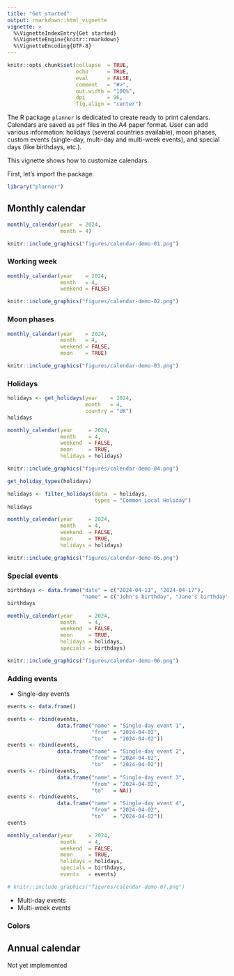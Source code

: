 ```yaml
---
title: "Get started"
output: rmarkdown::html_vignette
vignette: >
  %\VignetteIndexEntry{Get started}
  %\VignetteEngine{knitr::rmarkdown}
  %\VignetteEncoding{UTF-8}
---
```


```r
knitr::opts_chunk$set(collapse  = TRUE,
                      echo      = TRUE,
                      eval      = FALSE,
                      comment   = "#>",
                      out.width = "100%",
                      dpi       = 96,
                      fig.align = "center")
```

The R package `planner` is dedicated to create ready to print calendars. Calendars are saved as `pdf` files in the A4 paper format. User can add various information: holidays (several countries available), moon phases, custom events (single-day, multi-day and multi-week events), and special days (like birthdays, etc.). 

This vignette shows how to customize calendars.

First, let's import the package.

```r
library("planner")
```

## Monthly calendar

```r
monthly_calendar(year  = 2024, 
                 month = 4)
```

```r
knitr::include_graphics("figures/calendar-demo-01.png")
```


### Working week

```r
monthly_calendar(year    = 2024, 
                 month   = 4, 
                 weekend = FALSE)
```

```r
knitr::include_graphics("figures/calendar-demo-02.png")
```


### Moon phases

```r
monthly_calendar(year    = 2024, 
                 month   = 4, 
                 weekend = FALSE, 
                 moon    = TRUE)
```

```r
knitr::include_graphics("figures/calendar-demo-03.png")
```


### Holidays

```r
holidays <- get_holidays(year    = 2024, 
                         month   = 4, 
                         country = "UK")
holidays
```

```r
monthly_calendar(year     = 2024, 
                 month    = 4, 
                 weekend  = FALSE, 
                 moon     = TRUE,
                 holidays = holidays)
```

```r
knitr::include_graphics("figures/calendar-demo-04.png")
```



```r
get_holiday_types(holidays)

holidays <- filter_holidays(data  = holidays, 
                            types = "Common Local Holiday")
holidays
```

```r
monthly_calendar(year     = 2024, 
                 month    = 4, 
                 weekend  = FALSE,
                 moon     = TRUE,
                 holidays = holidays)
```


```r
knitr::include_graphics("figures/calendar-demo-05.png")
```

### Special events


```r
birthdays <- data.frame("date" = c("2024-04-11", "2024-04-17"),
                        "name" = c("John's birthday", "Jane's birthday"))
birthdays
```


```r
monthly_calendar(year     = 2024, 
                 month    = 4, 
                 weekend  = FALSE,
                 moon     = TRUE,
                 holidays = holidays,
                 specials = birthdays)
```

```r
knitr::include_graphics("figures/calendar-demo-06.png")
```


### Adding events

- Single-day events

```r
events <- data.frame()

events <- rbind(events,
                data.frame("name" = "Single-day event 1",
                           "from" = "2024-04-02",
                           "to"   = "2024-04-02"))
events <- rbind(events,
                data.frame("name" = "Single-day event 2",
                           "from" = "2024-04-02",
                           "to"   = "2024-04-02"))
events <- rbind(events,
                data.frame("name" = "Single-day event 3",
                           "from" = "2024-04-02",
                           "to"   = NA))
events <- rbind(events,
                data.frame("name" = "Single-day event 4",
                           "from" = "2024-04-02",
                           "to"   = "2024-04-02"))
events
```


```r
monthly_calendar(year     = 2024, 
                 month    = 4, 
                 weekend  = FALSE,
                 moon     = TRUE,
                 holidays = holidays,
                 specials = birthdays,
                 events   = events)
```

```r
# knitr::include_graphics("figures/calendar-demo-07.png")
```



- Multi-day events
- Multi-week events





### Colors

## Annual calendar

Not yet implemented
